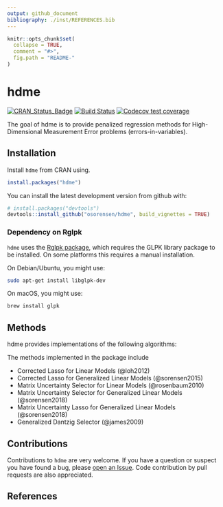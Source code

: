```yaml
---
output: github_document
bibliography: ./inst/REFERENCES.bib
---
```


<!-- README.md is generated from README.Rmd. Please edit that file -->

```r
knitr::opts_chunk$set(
  collapse = TRUE,
  comment = "#>",
  fig.path = "README-"
)
```

# hdme
<!-- badges: start -->
[![CRAN_Status_Badge](http://www.r-pkg.org/badges/version/hdme)](https://cran.r-project.org/package=hdme)
[![Build Status](https://travis-ci.org/osorensen/hdme.svg?branch=master)](https://travis-ci.org/osorensen/hdme)
[![Codecov test coverage](https://codecov.io/gh/osorensen/hdme/branch/master/graph/badge.svg)](https://codecov.io/gh/osorensen/hdme?branch=master)
<!-- badges: end -->


The goal of hdme is to provide penalized regression methods for High-Dimensional Measurement Error problems (errors-in-variables).

## Installation

Install `hdme` from CRAN using.
```r
install.packages("hdme")
```

You can install the latest development version from github with:

```r
# install.packages("devtools")
devtools::install_github("osorensen/hdme", build_vignettes = TRUE)
```


### Dependency on Rglpk

`hdme` uses the [Rglpk package](https://cran.r-project.org/package=Rglpk), which requires the GLPK library package to be installed. On some platforms this requires a manual installation. 

On Debian/Ubuntu, you might use:

```sh
sudo apt-get install libglpk-dev
```

On macOS, you might use:

```sh
brew install glpk
```


## Methods
hdme provides implementations of the following algorithms:

The methods implemented in the package include

* Corrected Lasso for Linear Models (@loh2012)
* Corrected Lasso for Generalized Linear Models (@sorensen2015)
* Matrix Uncertainty Selector for Linear Models (@rosenbaum2010)
* Matrix Uncertainty Selector for Generalized Linear Models (@sorensen2018)
* Matrix Uncertainty Lasso for Generalized Linear Models (@sorensen2018)
* Generalized Dantzig Selector (@james2009)

## Contributions

Contributions to `hdme` are very welcome. If you have a question or suspect you have found a bug, please [open an Issue](https://github.com/osorensen/hdme/issues). Code contribution by pull requests are also appreciated.

## References
